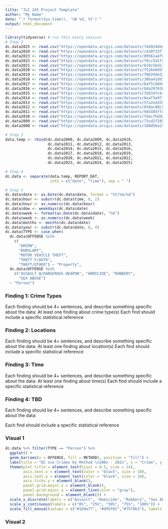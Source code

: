---
title: "JLC 245 Project Template"
author: "My Name"
date: "`r format(Sys.time(), '%B %d, %Y')`"
output: html_document
---

```{r, warning=FALSE, message=FALSE, echo=FALSE}
library(tidyverse) # run this every session
# Step 2
dc.data2025 <- read.csv("https://opendata.arcgis.com/datasets/74d924ddc3374e3b977e6f002478cb9b_7.csv", stringsAsFactors = FALSE)
dc.data2024 <- read.csv("https://opendata.arcgis.com/datasets/c5a9f33ffca546babbd91de1969e742d_6.csv", stringsAsFactors = FALSE)
dc.data2023 <- read.csv("https://opendata.arcgis.com/datasets/89561a4f02ba46cca3c42333425d1b87_5.csv", stringsAsFactors = FALSE)
dc.data2022 <- read.csv("https://opendata.arcgis.com/datasets/f9cc541fc8c04106a05a1a4f1e7e813c_4.csv", stringsAsFactors = FALSE)
dc.data2021 <- read.csv("https://opendata.arcgis.com/datasets/619c5bd17ca2411db0689bb0a211783c_3.csv", stringsAsFactors = FALSE)
dc.data2020 <- read.csv("https://opendata.arcgis.com/datasets/f516e0dd7b614b088ad781b0c4002331_2.csv", stringsAsFactors = FALSE)
dc.data2019 <- read.csv("https://opendata.arcgis.com/datasets/f08294e5286141c293e9202fcd3e8b57_1.csv", stringsAsFactors = FALSE)
dc.data2018 <- read.csv("https://opendata.arcgis.com/datasets/38ba41dd74354563bce28a359b59324e_0.csv", stringsAsFactors = FALSE)
dc.data2017 <- read.csv("https://opendata.arcgis.com/datasets/6af5cb8dc38e4bcbac8168b27ee104aa_38.csv", stringsAsFactors = FALSE)
dc.data2016 <- read.csv("https://opendata.arcgis.com/datasets/bda20763840448b58f8383bae800a843_26.csv", stringsAsFactors = FALSE)
dc.data2015 <- read.csv("https://opendata.arcgis.com/datasets/35034fcb3b36499c84c94c069ab1a966_27.csv", stringsAsFactors = FALSE)
dc.data2014 <- read.csv("https://opendata.arcgis.com/datasets/6eaf3e9713de44d3aa103622d51053b5_9.csv", stringsAsFactors = FALSE)
dc.data2013 <- read.csv("https://opendata.arcgis.com/datasets/5fa2e43557f7484d89aac9e1e76158c9_10.csv", stringsAsFactors = FALSE)
dc.data2012 <- read.csv("https://opendata.arcgis.com/datasets/010ac88c55b1409bb67c9270c8fc18b5_11.csv", stringsAsFactors = FALSE)
dc.data2011 <- read.csv("https://opendata.arcgis.com/datasets/9d5485ffae914c5f97047a7dd86e115b_35.csv", stringsAsFactors = FALSE)
dc.data2010 <- read.csv("https://opendata.arcgis.com/datasets/fdacfbdda7654e06a161352247d3a2f0_34.csv", stringsAsFactors = FALSE)
dc.data2009 <- read.csv("https://opendata.arcgis.com/datasets/73cd2f2858714cd1a7e2859f8e6e4de4_33.csv", stringsAsFactors = FALSE)
dc.data2008 <- read.csv("https://opendata.arcgis.com/datasets/180d56a1551c4e76ac2175e63dc0dce9_32.csv", stringsAsFactors = FALSE)

# Step 3
data.temp <- rbind(dc.data2008, dc.data2009, dc.data2010, 
                   dc.data2011, dc.data2012, dc.data2013, 
                   dc.data2014, dc.data2015, dc.data2016, 
                   dc.data2017, dc.data2018, dc.data2019, 
                   dc.data2020, dc.data2021, dc.data2022, 
                   dc.data2023, dc.data2024, dc.data2025)

# Step 4
dc.data <- separate(data.temp, REPORT_DAT, 
                    into = c("date", "time"), sep = " ")

# Step 5
dc.data$date <- as.Date(dc.data$date, format = "%Y/%m/%d")
dc.data$hour <- substr(dc.data$time, 0, 2)
dc.data$hour <- as.numeric(dc.data$hour)
dc.data$dow <- weekdays(dc.data$date)
dc.data$week <- format(as.Date(dc.data$date), "%U")
dc.data$week <- as.numeric(dc.data$week)
dc.data$months <- months(dc.data$date)
dc.data$year <- substr(dc.data$date, 0, 4)
dc.data$TYPE <- case_when(
  dc.data$OFFENSE %in%
    c(
      "ARSON",
      "BURGLARY",
      "MOTOR VEHICLE THEFT",
      "THEFT F/AUTO",
      "THEFT/OTHER") ~ "Property",
  dc.data$OFFENSE %in%
    c("ASSAULT W/DANGEROUS WEAPON", "HOMICIDE", "ROBBERY", 
      "SEX ABUSE")
  ~ "Person")
```


### Finding 1: Crime Types
Each finding should be 4+ sentences, and describe something specific about the data:
At least one finding about crime type(s)
Each find should include a specific statistical reference

### Finding 2: Locations
Each finding should be 4+ sentences, and describe something specific about the data:
At least one finding about location(s)
Each find should include a specific statistical reference

### Finding 3: Time
Each finding should be 4+ sentences, and describe something specific about the data:
At least one finding about time(s)
Each find should include a specific statistical reference

### Finding 4: TBD
Each finding should be 4+ sentences, and describe something specific about the data:

Each find should include a specific statistical reference

### Visual 1
```{r, warning=FALSE, message=FALSE, echo=FALSE}
dc.data %>% filter(TYPE == "Person") %>%
  ggplot() +
  geom_bar(aes(x = OFFENSE, fill = METHOD), position = "fill") +
  labs(title = "DC xxx Crimes by Method \n200x - 202x", x = "Crime", y = "Proportion of Crime", fill = "Method") +
  theme(plot.title = element_text(hjust = 0.5, size = 14),
        axis.text.x = element_text(color = "black", size = 10),
        axis.text.y = element_text(color = "black", size = 10),
        axis.ticks.y = element_blank(),
        panel.grid.major.x = element_blank(),
        panel.grid.major.y = element_line(color = "gray"),
        panel.background = element_blank()) +
  scale_x_discrete(labels = c("Assault", "Homicide", "Robbery", "Sex Abuse")) +
  scale_y_continuous(labels = c("0%", "25%", "50%", "75%", "100%")) +
  scale_fill_manual(values = c("#1b9e77", "#d95f02","#7570b3"), labels = c("Gun", "Knife", "Other"))
```

### Visual 2
```{r}

```

